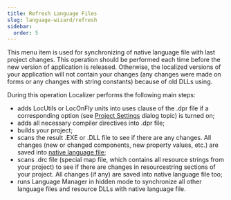 ```yaml
---
title: Refresh Language Files
slug: language-wizard/refresh
sidebar:
  order: 5
---
```


This menu item is used for synchronizing of native language file with last project changes. This operation should be performed each time before the new version of application is released. Otherwise, the localized versions of your application will not contain your changes (any changes were made on forms or any changes with string constants) because of old DLLs using.

During this operation Localizer performs the following main steps:

- adds LocUtils or LocOnFly units into uses clause of the .dpr file if a corresponding option (see [Project Settings](/language-wizard/project-settings) dialog topic) is turned on;
- adds all necessary compiler directives into .dpr file;
- builds your project;
- scans the result .EXE or .DLL file to see if there are any changes. All changes (new or changed components, new property values, etc.) are saved into [native language file]();
- scans .drc file (special map file, which contains all resource strings from your project) to see if there are changes in resourcestring sections of your project. All changes (if any) are saved into native language file too;
- runs Language Manager in hidden mode to synchronize all other language files and resource DLLs with native language file.   
